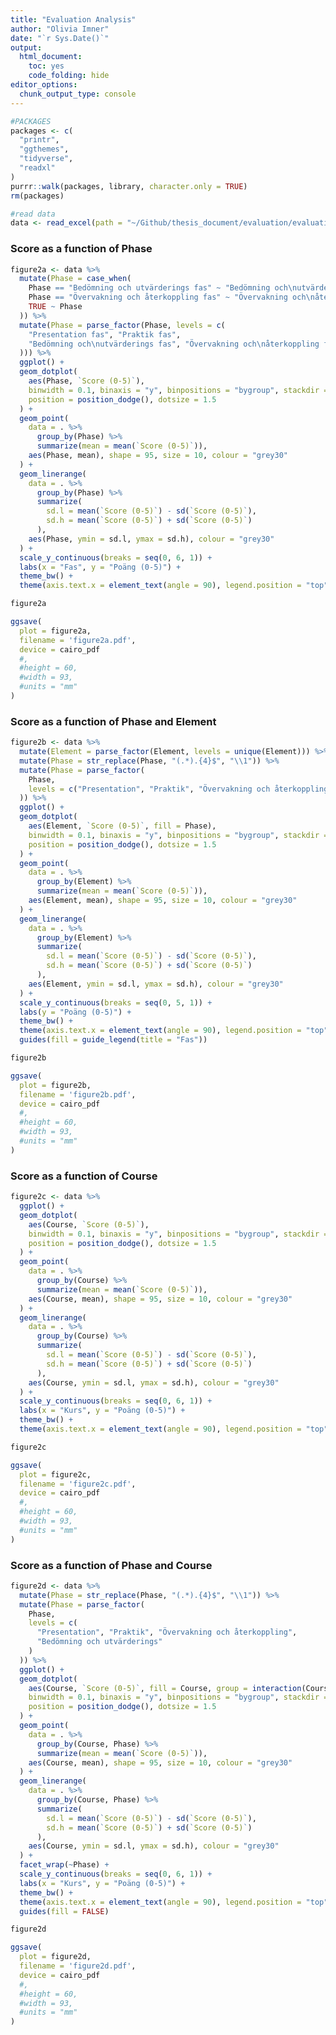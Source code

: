 ```yaml
---
title: "Evaluation Analysis"
author: "Olivia Imner"
date: "`r Sys.Date()`"
output:
  html_document:
    toc: yes
    code_folding: hide
editor_options: 
  chunk_output_type: console
---
```


```r
#PACKAGES
packages <- c(
  "printr",
  "ggthemes",
  "tidyverse",
  "readxl"
)
purrr::walk(packages, library, character.only = TRUE)
rm(packages)
```

```r
#read data
data <- read_excel(path = "~/Github/thesis_document/evaluation/evaluationResultsOfficial.xlsx")
```

### Score as a function of Phase

```r
figure2a <- data %>% 
  mutate(Phase = case_when(
    Phase == "Bedömning och utvärderings fas" ~ "Bedömning och\nutvärderings fas",
    Phase == "Övervakning och återkoppling fas" ~ "Övervakning och\nåterkoppling fas",
    TRUE ~ Phase
  )) %>%
  mutate(Phase = parse_factor(Phase, levels = c(
    "Presentation fas", "Praktik fas", 
    "Bedömning och\nutvärderings fas", "Övervakning och\nåterkoppling fas"
  ))) %>%
  ggplot() +
  geom_dotplot(
    aes(Phase, `Score (0-5)`),
    binwidth = 0.1, binaxis = "y", binpositions = "bygroup", stackdir = "center", 
    position = position_dodge(), dotsize = 1.5
  ) +
  geom_point(
    data = . %>%
      group_by(Phase) %>%
      summarize(mean = mean(`Score (0-5)`)),
    aes(Phase, mean), shape = 95, size = 10, colour = "grey30"
  ) +
  geom_linerange(
    data = . %>%
      group_by(Phase) %>%
      summarize(
        sd.l = mean(`Score (0-5)`) - sd(`Score (0-5)`),
        sd.h = mean(`Score (0-5)`) + sd(`Score (0-5)`)
      ),
    aes(Phase, ymin = sd.l, ymax = sd.h), colour = "grey30"
  ) +
  scale_y_continuous(breaks = seq(0, 6, 1)) +
  labs(x = "Fas", y = "Poäng (0-5)") +
  theme_bw() +
  theme(axis.text.x = element_text(angle = 90), legend.position = "top")

figure2a

ggsave(
  plot = figure2a,
  filename = 'figure2a.pdf',
  device = cairo_pdf
  #,
  #height = 60,
  #width = 93,
  #units = "mm"
)
```

### Score as a function of Phase and Element

```r
figure2b <- data %>%
  mutate(Element = parse_factor(Element, levels = unique(Element))) %>%
  mutate(Phase = str_replace(Phase, "(.*).{4}$", "\\1")) %>%
  mutate(Phase = parse_factor(
    Phase, 
    levels = c("Presentation", "Praktik", "Övervakning och återkoppling", "Bedömning och utvärderings")
  )) %>%
  ggplot() +
  geom_dotplot(
    aes(Element, `Score (0-5)`, fill = Phase),
    binwidth = 0.1, binaxis = "y", binpositions = "bygroup", stackdir = "center", 
    position = position_dodge(), dotsize = 1.5
  ) +
  geom_point(
    data = . %>%
      group_by(Element) %>%
      summarize(mean = mean(`Score (0-5)`)),
    aes(Element, mean), shape = 95, size = 10, colour = "grey30"
  ) +
  geom_linerange(
    data = . %>%
      group_by(Element) %>%
      summarize(
        sd.l = mean(`Score (0-5)`) - sd(`Score (0-5)`),
        sd.h = mean(`Score (0-5)`) + sd(`Score (0-5)`)
      ),
    aes(Element, ymin = sd.l, ymax = sd.h), colour = "grey30"
  ) +
  scale_y_continuous(breaks = seq(0, 5, 1)) +
  labs(y = "Poäng (0-5)") +
  theme_bw() +
  theme(axis.text.x = element_text(angle = 90), legend.position = "top") +
  guides(fill = guide_legend(title = "Fas"))

figure2b

ggsave(
  plot = figure2b,
  filename = 'figure2b.pdf',
  device = cairo_pdf
  #,
  #height = 60,
  #width = 93,
  #units = "mm"
)
```

### Score as a function of Course

```r
figure2c <- data %>% 
  ggplot() +
  geom_dotplot(
    aes(Course, `Score (0-5)`),
    binwidth = 0.1, binaxis = "y", binpositions = "bygroup", stackdir = "center", 
    position = position_dodge(), dotsize = 1.5
  ) +
  geom_point(
    data = . %>%
      group_by(Course) %>%
      summarize(mean = mean(`Score (0-5)`)),
    aes(Course, mean), shape = 95, size = 10, colour = "grey30"
  ) +
  geom_linerange(
    data = . %>%
      group_by(Course) %>%
      summarize(
        sd.l = mean(`Score (0-5)`) - sd(`Score (0-5)`),
        sd.h = mean(`Score (0-5)`) + sd(`Score (0-5)`)
      ),
    aes(Course, ymin = sd.l, ymax = sd.h), colour = "grey30"
  ) +
  scale_y_continuous(breaks = seq(0, 6, 1)) +
  labs(x = "Kurs", y = "Poäng (0-5)") +
  theme_bw() +
  theme(axis.text.x = element_text(angle = 90), legend.position = "top")

figure2c

ggsave(
  plot = figure2c,
  filename = 'figure2c.pdf',
  device = cairo_pdf
  #,
  #height = 60,
  #width = 93,
  #units = "mm"
)
```

### Score as a function of Phase and Course

```r
figure2d <- data %>% 
  mutate(Phase = str_replace(Phase, "(.*).{4}$", "\\1")) %>%
  mutate(Phase = parse_factor(
    Phase, 
    levels = c(
      "Presentation", "Praktik", "Övervakning och återkoppling", 
      "Bedömning och utvärderings"
    )
  )) %>%
  ggplot() +
  geom_dotplot(
    aes(Course, `Score (0-5)`, fill = Course, group = interaction(Course, Phase)),
    binwidth = 0.1, binaxis = "y", binpositions = "bygroup", stackdir = "center", 
    position = position_dodge(), dotsize = 1.5
  ) +
  geom_point(
    data = . %>%
      group_by(Course, Phase) %>%
      summarize(mean = mean(`Score (0-5)`)),
    aes(Course, mean), shape = 95, size = 10, colour = "grey30"
  ) +
  geom_linerange(
    data = . %>%
      group_by(Course, Phase) %>%
      summarize(
        sd.l = mean(`Score (0-5)`) - sd(`Score (0-5)`),
        sd.h = mean(`Score (0-5)`) + sd(`Score (0-5)`)
      ),
    aes(Course, ymin = sd.l, ymax = sd.h), colour = "grey30"
  ) +
  facet_wrap(~Phase) +
  scale_y_continuous(breaks = seq(0, 6, 1)) +
  labs(x = "Kurs", y = "Poäng (0-5)") +
  theme_bw() +
  theme(axis.text.x = element_text(angle = 90), legend.position = "top") +
  guides(fill = FALSE)

figure2d

ggsave(
  plot = figure2d,
  filename = 'figure2d.pdf',
  device = cairo_pdf
  #,
  #height = 60,
  #width = 93,
  #units = "mm"
)
```
